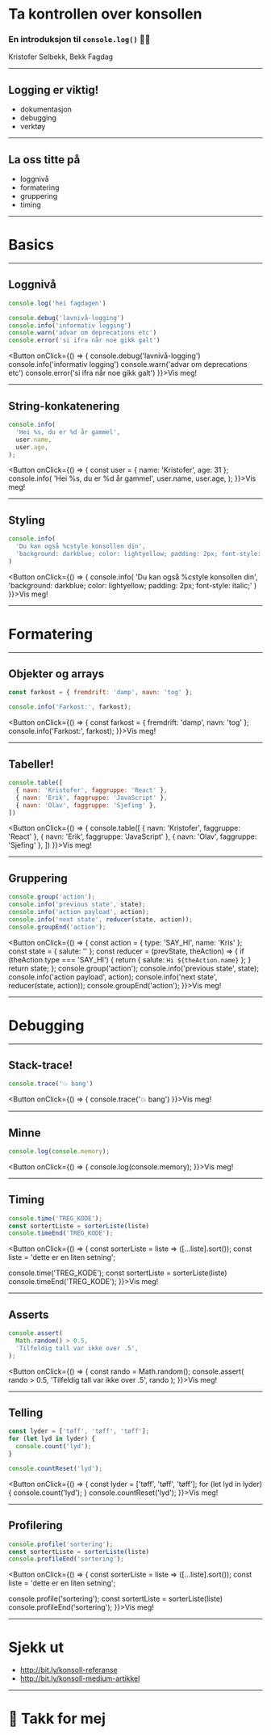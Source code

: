 

<Head>
  <title>Ta kontrollen over konsollen</title>
</Head>

# Ta kontrollen over konsollen
### En introduksjon til `console.log()` 👨‍💻

Kristofer Selbekk, Bekk Fagdag

---

## Logging er viktig!

- dokumentasjon
- debugging
- verktøy

---

## La oss titte på
- loggnivå
- formatering
- gruppering
- timing

---

# Basics

---

## Loggnivå
```js
console.log('hei fagdagen')

console.debug('lavnivå-logging')
console.info('informativ logging')
console.warn('advar om deprecations etc')
console.error('si ifra når noe gikk galt')
```

<Button onClick={() => {
  console.debug('lavnivå-logging')
  console.info('informativ logging')
  console.warn('advar om deprecations etc')
  console.error('si ifra når noe gikk galt')
}}>Vis meg!</Button>

---

## String-konkatenering
```js
console.info(
  'Hei %s, du er %d år gammel', 
  user.name, 
  user.age,
);
```

<Button onClick={() => {
  const user = { name: 'Kristofer', age: 31 };
  console.info(
    'Hei %s, du er %d år gammel', 
    user.name, 
    user.age,
  );
}}>Vis meg!</Button>

---

## Styling
```js
console.info(
  'Du kan også %cstyle konsollen din', 
  'background: darkblue; color: lightyellow; padding: 2px; font-style: italic;'
)
```

<Button onClick={() => {
  console.info(
  'Du kan også %cstyle konsollen din', 
  'background: darkblue; color: lightyellow; padding: 2px; font-style: italic;'
)
}}>Vis meg!</Button>

---

# Formatering

---

## Objekter og arrays
```js
const farkost = { fremdrift: 'damp', navn: 'tog' };

console.info('Farkost:', farkost);
```

<Button onClick={() => {
  const farkost = { fremdrift: 'damp', navn: 'tog' };
  console.info('Farkost:', farkost);
}}>Vis meg!</Button>

---

## Tabeller!
```js
console.table([
  { navn: 'Kristofer', faggruppe: 'React' },
  { navn: 'Erik', faggruppe: 'JavaScript' },
  { navn: 'Olav', faggruppe: 'Sjefing' },
])
```

<Button onClick={() => {
  console.table([
    { navn: 'Kristofer', faggruppe: 'React' },
    { navn: 'Erik', faggruppe: 'JavaScript' },
    { navn: 'Olav', faggruppe: 'Sjefing' },
  ])
}}>Vis meg!</Button>

---

## Gruppering
```js
console.group('action');
console.info('previous state', state);
console.info('action payload', action);
console.info('next state', reducer(state, action));
console.groupEnd('action');
```

<Button onClick={() => {
  const action = { type: 'SAY_HI', name: 'Kris' };
  const state = { salute: '' };
  const reducer = (prevState, theAction) => {
    if (theAction.type === 'SAY_HI') {
      return { salute: `Hi ${theAction.name}` };
    }
    return state;
  };
  console.group('action');
  console.info('previous state', state);
  console.info('action payload', action);
  console.info('next state', reducer(state, action));
  console.groupEnd('action');
}}>Vis meg!</Button>

---

# Debugging

---


## Stack-trace!
```js
console.trace('💥 bang')
```

<Button onClick={() => {
  console.trace('💥 bang')
}}>Vis meg!</Button>

---

## Minne
```js
console.log(console.memory);
```

<Button onClick={() => {
  console.log(console.memory);
}}>Vis meg!</Button>

---

## Timing
```js
console.time('TREG_KODE');
const sortertListe = sorterListe(liste)
console.timeEnd('TREG_KODE');
```

<Button onClick={() => {
  const sorterListe = liste => ([...liste].sort());
  const liste = 'dette er en liten setning';
  
  console.time('TREG_KODE');
  const sortertListe = sorterListe(liste)
  console.timeEnd('TREG_KODE');
}}>Vis meg!</Button>

---

## Asserts
```js
console.assert(
  Math.random() > 0.5, 
  'Tilfeldig tall var ikke over .5', 
);
```

<Button onClick={() => {
  const rando = Math.random();
  console.assert(
    rando > 0.5, 
    'Tilfeldig tall var ikke over .5', 
    rando
  );
}}>Vis meg!</Button>

---

## Telling
```js
const lyder = ['tøff', 'tøff', 'tøff'];
for (let lyd in lyder) {
  console.count('lyd');
}

console.countReset('lyd');
```

<Button onClick={() => {
  const lyder = ['tøff', 'tøff', 'tøff'];
  for (let lyd in lyder) {
    console.count('lyd');
  }
  console.countReset('lyd');
}}>Vis meg!</Button>

---

## Profilering

```js
console.profile('sortering');
const sortertListe = sorterListe(liste)
console.profileEnd('sortering');
```

<Button onClick={() => {
  const sorterListe = liste => ([...liste].sort());
  const liste = 'dette er en liten setning';
  
  console.profile('sortering');
  const sortertListe = sorterListe(liste)
  console.profileEnd('sortering');
}}>Vis meg!</Button>


---

# Sjekk ut

- http://bit.ly/konsoll-referanse
- http://bit.ly/konsoll-medium-artikkel

---

# 👋 Takk for mej
